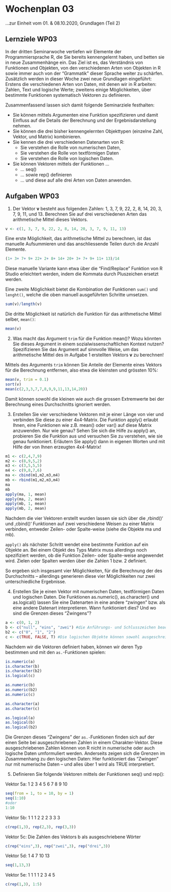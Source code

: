 # Wochenplan 03

...zur Einheit vom 01. & 08.10.2020, Grundlagen (Teil 2)

## Lernziele WP03

In der dritten Seminarwoche vertiefen wir Elemente der Programmiersprache R, die Sie bereits kennengelernt haben,  und betten sie in neue Zusammenhänge ein. Das Ziel ist es, das Verständnis von Funktionen und Objekten, von den verschiedenen Arten von Objekten in R sowie immer auch von der "Grammatik" dieser Sprache weiter zu schärfen. Zusätzlich werden in dieser Woche zwei neue Grundlagen eingeführt: Erstens die verschiedenen Arten von Daten, mit denen wir in R arbeiten: Zahlen, Text und logische Werte; zweitens einige Möglichkeiten, über bestimmte Funktionen systematisch Vektoren zu definieren. 

Zusammenfassend lassen sich damit folgende Seminarziele festhalten:

* Sie können mittels Argumenten eine Funktion spezifizieren und damit Einfluss auf die Details der Berechnung und der Ergebnisdarstellung nehmen.
* Sie können die drei bisher kennengelernten Objekttypen (einzelne Zahl, Vektor, und Matrix) kombinieren.
* Sie kennen die drei verschiedenen Datenarten von R:
  + Sie verstehen die Rolle von numerischen Daten,
  + Sie verstehen die Rolle von textförmigen Daten
  + Sie verstehen die Rolle von logischen Daten.
* Sie können Vektoren mittels der Funktionen ...
  + ... seq()
  + ... sowie rep() definieren
  + ... und diese auf alle drei Arten von Daten anwenden.


## Aufgaben WP03

1. Der Vektor **v** besteht aus folgenden Zahlen: 1, 3, 7, 9, 22, 2, 8, 14, 20, 3, 7, 9, 11, und 13. Berechnen Sie auf drei verschiedenen Arten das arithmetische Mittel dieses Vektors.
```r
v <- c(1, 3, 7, 9, 22, 2, 8, 14, 20, 3, 7, 9, 11, 13)
```

Eine erste Möglichkeit, das arithmetische Mittel zu berechnen, ist das manuelle Aufsummieren und das anschliessende Teilen durch die Anzahl Elemente.
```r
(1+ 3+ 7+ 9+ 22+ 2+ 8+ 14+ 20+ 3+ 7+ 9+ 11+ 13)/14
```
Diese manuelle Variante kann etwa über die "Find/Replace" Funktion von R Studio erleichtert werden, indem die Kommata durch Pluszeichen ersetzt werden.

Eine zweite Möglichkeit bietet die Kombination der Funktionen `sum()` und `lenght()`, welche die oben manuell ausgeführten Schritte umsetzen.
```r
sum(v)/length(v)

```

Die dritte Möglichkeit ist natürlich die Funktion für das arithmetische Mittel selber, `mean()`:
```r
mean(v)
```


2. Was macht das Argument `trim` für die Funktion mean()? Wozu könnten Sie dieses Argument in einem sozialwissenschaftlichen Kontext nutzen? Spezifizieren Sie das Argument auf sinnvolle Weise, um das arithmetische Mittel des in Aufgabe 1 erstellten Vektors **v** zu berechnen!

Mittels des Arguments `trim` können Sie Anteile der Elemente eines Vektors für die Berechnung entfernen, also etwa die kleinsten und grössten 10%:
```r
mean(v, trim = 0.1)
sort(v)
mean(c(2,3,3,7,7,8,9,9,11,13,14,20))

```
Damit können sowohl die kleinen wie auch die grossen Extremwerte bei der Berechnung eines Durchschnitts ignoriert werden.


3. Erstellen Sie vier verschiedene Vektoren mit je einer Länge von vier und verbinden Sie diese zu einer 4x4-Matrix. Die Funktion apply() erlaubt Ihnen, eine Funktionen wie z.B. mean() oder var() auf diese Matrix anzuwenden. Nur wie genau? Sehen Sie sich die Hilfe zu apply() an, probieren Sie die Funktion aus und versuchen Sie zu verstehen, wie sie genau funktioniert. Erläutern Sie apply() dann in eigenen Worten und mit Hilfe der von Ihnen erzeugten 4x4-Matrix! 
```r
m1 <- c(2,4,7,9)
m2 <- c(8,9,5,2)
m3 <- c(3,5,5,5)
m4 <- c(9,8,7,6)
ma <- cbind(m1,m2,m3,m4)
mb <- rbind(m1,m2,m3,m4)
ma
mb
apply(ma, 1, mean)
apply(ma, 2, mean)
apply(mb, 1, mean)
apply(mb, 2, mean)
```
Nachdem die vier Vektoren erstellt wurden lassen sie sich über die ‚rbind()‘ und ‚cbind()‘ Funktionen auf zwei verschiedene Weisen zu einer Matrix verbinden, entweder Zeilen- oder Spalte-weise (siehe die Objekte ma und mb).

`apply()` als nächster Schritt wendet eine bestimmte Funktion auf ein Objekte an. Bei einem Objekt des Typs Matrix muss allerdings noch spezifiziert werden, ob die Funktion Zeilen- oder Spalte-weise angewendet wird. Zielen oder Spalten werden über die Zahlen 1 bzw. 2 definiert.

So ergeben sich insgesamt vier Möglichkeiten, für die Berechnung der des Durchschnitts – allerdings generieren diese vier Möglichkeiten nur zwei unterschiedliche Ergebnisse.


4. Erstellen Sie je einen Vektor mit numerischen Daten, textförmigen Daten und logischen Daten. Die Funktionen as.numeric(), as.character() und as.logical() lassen Sie eine Datenarten in eine andere "zwingen" bzw. als eine andere Datenart interpretieren. Wann funktioniert dies? Und wo sind die Grenzen dieses "Zwingens"?
```r
a <- c(0, 1, 2)
b <- c("null", "eins", "zwei") #die Anführungs- und Schlusszeichen beachten
b2 <- c("0", "1", "2")
c <- c(TRUE, FALSE, T) #Die logischen Objekte können sowohl ausgeschreiben als auch lediglich als T und F aufgeführt werden
```
Nachdem wir die Vektoren definiert haben, können wir deren Typ bestimmen und mit den `as.`-Funktionen spielen:
```r
is.numeric(a)
is.character(b)
is.character(b2)
is.logical(c)

as.numeric(b)
as.numeric(b2)
as.numeric(c)

as.character(a)
as.character(c)

as.logical(a)
as.logical(b)
as.logical(b2)
```
Die Grenzen dieses "Zwingens" der `as.-`Funktionen finden sich auf der einen Seite bei ausgeschriebenen Zahlen in einem Charakter-Vektor. Diese ausgeschriebenen Zahlen können von R nicht in numerische oder auch logische Daten umformuliert werden. Anderseits zeigen sich die Grenzen im Zusammenhang zu den logischen Daten: Hier funktioniert das "Zwingen" nur mit numerische Daten – und alles über 1 wird als TRUE interpretiert.


5. Definieren Sie folgende Vektoren mittels der Funktionen seq() und rep():

Vektor 5a: 1 2 3 4 5 6 7 8 9 10
```r
seq(from = 1, to = 10, by = 1)
seq(1:10)
#oder
1:10
```

Vektor 5b: 1 1 1 2 2 2 3 3 3
```r
c(rep(1,3), rep(2,3), rep(3,3))
```

Vektor 5c: Die Zahlen des Vektors b als ausgeschriebene Wörter
```r
c(rep("eins",3), rep("zwei",3), rep("drei",3))
```

Vektor 5d: 1 4 7 10 13
```r
seq(1,13,3)
```

Vektor 5e: 1 1 1 1 2 3 4 5
```r
c(rep(1,3), 1:5)
```
